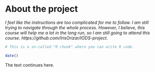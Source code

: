 
# About the project

*I feel like the instructions are too complicated for me to follow. I am still trying to navigate through the whole process. However, I believe, this course will help me a lot in the long run, so I am still going to attend this course.  https://github.com/IrisOrizar/IODS-project.*

```r
# This is a so-called "R chunk" where you can write R code.

date()

```
The text continues here.

